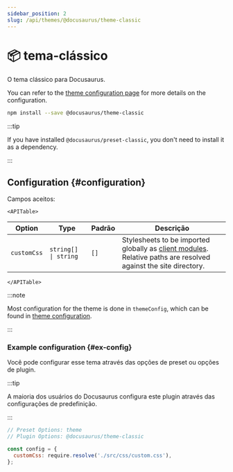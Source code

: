 ```yaml
---
sidebar_position: 2
slug: /api/themes/@docusaurus/theme-classic
---
```


# 📦 tema-clássico


O tema clássico para Docusaurus.

You can refer to the [theme configuration page](theme-configuration.mdx) for more details on the configuration.

```bash npm2yarn
npm install --save @docusaurus/theme-classic
```

:::tip

If you have installed `@docusaurus/preset-classic`, you don't need to install it as a dependency.

:::

## Configuration {#configuration}

Campos aceitos:

```mdx-code-block
<APITable>
```

| Option      | Type                            | Padrão | Descrição                                                                                                                                                  |
| ----------- | ------------------------------- | ------ | ---------------------------------------------------------------------------------------------------------------------------------------------------------- |
| `customCss` | <code>string[] \| string</code> | `[]`   | Stylesheets to be imported globally as [client modules](../../advanced/client.mdx#client-modules). Relative paths are resolved against the site directory. |

```mdx-code-block
</APITable>
```

:::note

Most configuration for the theme is done in `themeConfig`, which can be found in [theme configuration](./theme-configuration.mdx).

:::

### Example configuration {#ex-config}

Você pode configurar esse tema através das opções de preset ou opções de plugin.

:::tip

A maioria dos usuários do Docusaurus configura este plugin através das configurações de predefinição.

:::

```js config-tabs
// Preset Options: theme
// Plugin Options: @docusaurus/theme-classic

const config = {
  customCss: require.resolve('./src/css/custom.css'),
};
```
